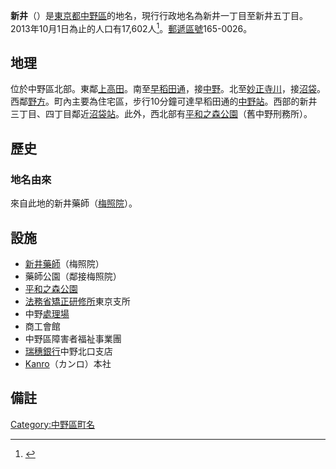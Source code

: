 {{Pathnav|日本|東京都|中野區|frame=1}}
{{Infobox Settlement
|official_name =  新井
|native_name =
|settlement_type = [[町|町]]
|image_skyline = Arai yakushi baisyoin nakan tokyo 2015.jpg
|imagesize = 200px
|image_caption = [[新井藥師|新井藥師]]
|image_flag =
|image_seal =
| image_map =
| map_caption =
|subdivision_type = [[國家|國家]]
|subdivision_name = [[File:Flag_of_Japan.svg|border]] [[日本|日本]]
|subdivision_type1 = [[都道府縣|都道府縣]]
|subdivision_name1 = [[File:Flag_of_Tokyo_Prefecture.svg|25px]] [[東京都|東京都]]
|subdivision_type2 = [[東京都區部|特別區]]
|subdivision_name2 = [[File:Flag_of_Nakano,_Tokyo.svg|25px]] [[中野區|中野區]]
|subdivision_type3 =
|subdivision_name3 =
|established_title =
|established_date =
|government_type =
|leader_title =
|leader_name =
|area_magnitude =
|area_total_sq_mi =
|area_total_km2 =
|area_land_sq_mi =
|area_land_km2 =
|area_urban_sq_mi =
|area_urban_km2 =
|area_metro_km2 =
|area_metro_sq_mi =
|population_as_of= 2013年（平成25年）10月1日
|population_footnotes =
|population_total = 17602
|population_urban =
|population_metro =
|population_density_sq_mi =
|population_density_km2 =
| timezone = [[日本標準時間|JST]]
| utc_offset = +9
|timezone_DST =
|utc_offset_DST =
|latd=|latm=|lats=|latNS=
|longd=|longm=|longs=|longEW=
|elevation_footnotes=
|elevation_m =
|elevation_ft =
|postal_code_type = [[郵遞區號|郵遞區號]]
|postal_code = 165-0026　
|area_code =
|website =
|footnotes =
}}
'''新井'''（{{jpn|j=新井|hg=あらい|rm=Arai|f=y}}）是[[東京都|東京都]][[中野區|中野區]]的地名，現行行政地名為新井一丁目至新井五丁目。2013年10月1日為止的人口有17,602人<ref>{{Cite web |url=http://www.city.tokyo-nakano.lg.jp/dept/101500/d015810_d/fil/chouchou201310.xls |title=中野区町丁別人口　平成25年（2013年）10月1日現在 |accessdate=2013-10-07 |archive-date=2015-06-10 |archive-url=https://web.archive.org/web/20150610201902/http://www.city.tokyo-nakano.lg.jp/dept/101500/d015810_d/fil/chouchou201310.xls |dead-url=no }}</ref>。[[郵遞區號|郵遞區號]]165-0026。

== 地理 ==
位於中野區北部。東鄰[[上高田|上高田]]。南至[[早稻田通|早稻田通]]，接[[中野_(中野區)|中野]]。北至[[妙正寺川|妙正寺川]]，接[[沼袋|沼袋]]。西鄰[[野方|野方]]。町內主要為住宅區，步行10分鐘可達早稻田通的[[中野站_(東京都)|中野站]]。西部的新井三丁目、四丁目鄰近[[沼袋站|沼袋站]]。此外，西北部有[[平和之森公園_(中野區)|平和之森公園]]（舊中野刑務所）。

== 歷史 ==
=== 地名由來 ===
來自此地的新井藥師（[[梅照院|梅照院]]）。

== 設施 ==
* [[新井藥師|新井藥師]]（梅照院）
* 藥師公園（鄰接梅照院）
* [[平和之森公園_(中野區)|平和之森公園]]
* [[法務省|法務省]][[矯正研修所|矯正研修所]]東京支所
* 中野[[垃圾處理場|處理場]]
* 商工會館
* 中野區障害者福祉事業團
* [[瑞穗銀行|瑞穗銀行]]中野北口支店
* [[Kanro|Kanro]]（カンロ）本社

== 備註 ==
{{Reflist}}

{{中野區的町名}}
{{DEFAULTSORT:Arai}}
[[Category:中野區町名|Category:中野區町名]]